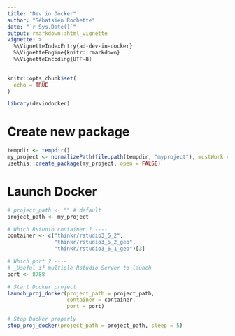 ```yaml
---
title: "Dev in Docker"
author: "Sébatsien Rochette"
date: "`r Sys.Date()`"
output: rmarkdown::html_vignette
vignette: >
  %\VignetteIndexEntry{ad-dev-in-docker}
  %\VignetteEngine{knitr::rmarkdown}
  %\VignetteEncoding{UTF-8}
---
```


<script type="text/javascript">
$(document).ready(function () {
  window.initializeCodeFolding("show" === "show");
});
</script>

```r
knitr::opts_chunk$set(
  echo = TRUE
)

library(devindocker)
```

# Create new package
```r
tempdir <- tempdir()
my_project <- normalizePath(file.path(tempdir, "myproject"), mustWork = FALSE)
usethis::create_package(my_project, open = FALSE)
```

# Launch Docker
```r
# project_path <- "" # default
project_path <- my_project

# Which Rstudio container ? ----
container <- c("thinkr/rstudio3_5_2",
               "thinkr/rstudio3_5_2_geo",
               "thinkr/rstudio3_6_1_geo")[3]

# Which port ? ----
# _Useful if multiple Rstudio Server to launch
port <- 8788

# Start Docker project
launch_proj_docker(project_path = project_path,
                   container = container,
                   port = port)

# Stop Docker properly
stop_proj_docker(project_path = project_path, sleep = 5)
```


